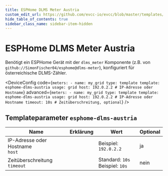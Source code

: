 ```yaml
---
title: ESPHome DLMS Meter Austria
custom_edit_url: https://github.com/evcc-io/evcc/blob/master/templates/definition/meter/esphome-dlms-austria.yaml
hide_table_of_contents: true
sidebar_class_name: sidebar-item-hidden
---
```



# ESPHome DLMS Meter Austria

<div className="device-detail-container">
  <div className="device-detail-content">
    <DeviceFeatures features="" />

Benötigt ein ESPHome Gerät mit der `dlms_meter` Komponente (z.B. von `github://SimonFischer04/esphome@dlms-meter`),
konfiguriert für österreichische DLMS-Zähler.


<DeviceConfig code={`meters:
    - name: my_grid
      type: template
      template: esphome-dlms-austria
      usage: grid
      host: 192.0.2.2 # IP-Adresse oder Hostname`} advanced={`meters:
    - name: my_grid
      type: template
      template: esphome-dlms-austria
      usage: grid
      host: 192.0.2.2 # IP-Adresse oder Hostname
      timeout: 10s # Zeitüberschreitung, optional`} />
  </div>
  <div className="device-detail-icon">
    <evcc-icon
      type="meter"
      name="esphome-dlms-meter-austria"
      size="400px"
      alt="ESPHome DLMS Meter Austria"
      className="device-detail-icon-img"
    ></evcc-icon>
  </div>
</div>

## Templateparameter `esphome-dlms-austria`

| Name | Erklärung | Wert | Optional |
|-----------|-----------|------|----------|
| IP-Adresse oder Hostname<br/>`host` |  | Beispiel: `192.0.2.2` | ja |
| Zeitüberschreitung<br/>`timeout` |  | Standard: `10s`<br/>Beispiel: `10s` | nein |

